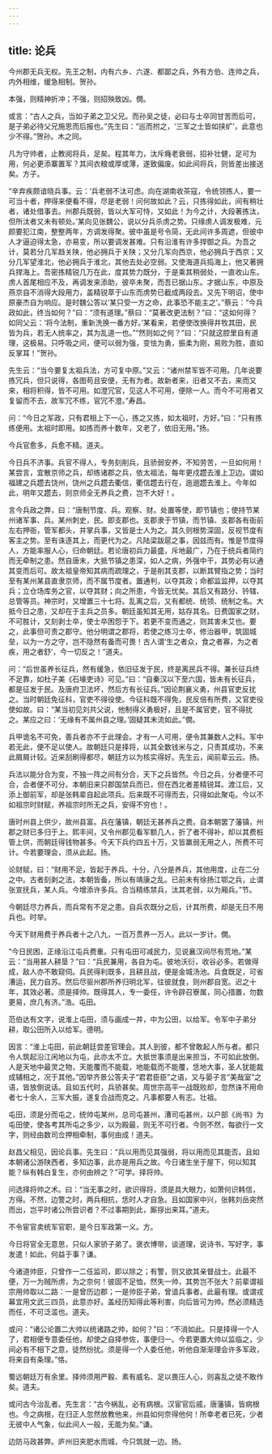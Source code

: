 ```yaml
---
---
---
```

title: 论兵
---







今州郡无兵无权。先王之制，内有六乡、六遂、都鄙之兵，外有方伯、连帅之兵，内外相维，缓急相制。贺孙。

本强，则精神折冲；不强，则招殃致凶。僩。

或言：“古人之兵，当如子弟之卫父兄。而孙吴之徒，必曰与士卒同甘苦而后可，是子弟必待父兄施恩而后报也。”先生曰：“巡而拊之，‘三军之士皆如挟纩’，此意也少不得。”贺孙。木之同。

凡为守帅者，止教阅将兵，足矣。程其年力，汰斥癃老衰弱，招补壮健，足可为用，何必更添寨置军？其间衣粮或厚或薄，遂致偏废。如此间将兵，则皆差出接送矣。方子。

“辛弃疾颇谙晓兵事。云：‘兵老弱不汰可虑。向在湖南收茶寇，令统领拣人，要一可当十者，押得来便看不得，尽是老弱！问何故如此？云，只拣得如此，间有稍壮者，诸处借事去。州郡兵既弱，皆以大军可恃，又如此！为今之计，大段著拣汰，但所汰者又未有顿处。’某向见张魏公，说以分兵杀虏之势。只缘虏人调发极难，元颜要犯江南，整整两年，方调发得聚。彼中虽是号令简，无此间许多周遮，但彼中人才逼迫得太急，亦易变，所以要调发甚难。只有沿淮有许多捍御之兵。为吾之计，莫若分几军趋关陕，他必拥兵于关陕；又分几军向西京，他必拥兵于西京；又分几军望淮北，他必拥兵于淮北，其他去处必空弱。又使海道兵捣海上，他又著拥兵捍海上。吾密拣精锐几万在此，度其势力既分，于是乘其稍弱处，一直收山东。虏人首尾相应不及，再调发来添助，彼卒未聚，而吾已据山东。才据山东，中原及燕京自不消得大段用力，盖精锐萃于山东而虏势已截成两段去。又先下明诏，使中原豪杰自为响应。是时魏公答以‘某只受一方之命，此事恐不能主之’。”蔡云：“今兵政如此，终当如何？”曰：“须有道理。”蔡曰：“莫著改更法制？”曰：“这如何得？如同父云：‘将今法制，重新洗换一番方好。’某看来，若便使改换得井牧其田，民皆为兵，若无人统率之，其为乱道一也。”“然则如之何？”曰：“只就这腔里自有道理，这极易。只呼吸之间，便可以弱为强，变怯为勇，振柔为刚，易败为胜，直如反掌耳！”贺孙。

先生云：“当今要复太祖兵法，方可复中原。”又云：“诸州禁军皆不可用。几年说要拣冗兵，但只说得，各图苟且安便，无有为者。故新者来，旧者又不去，来而又来，相将积得，皆不可用。如澄冗官，见这人不可用，便除一人。而今不可用者又复留而不去，故军冗不练，官冗不澄。”寿昌。

问：“今日之军政，只有君相上下一心，拣之又拣，如太祖时，方好。”曰：“只有拣练便用。太祖时即用。如拣而养十数年，又老了，依旧无用。”扬。

今兵官愈多，兵愈不精。道夫。

今日兵不济事。兵官不得人，专务刻削兵，且骄弱安养，不知劳苦，一旦如何用！某尝言，宜散京师之兵，却练诸郡之兵，依太祖法，每年更戍趱去淮上卫边。谓如福建之兵趱去饶州，饶州之兵趱去衢信，衢信趱去行在，迤逦趱去淮上。今年如此，明年又趱去，则京师全无养兵之费，岂不大好！。

言今兵政之弊，曰：“唐制节度、兵。观察、财。处置等使，即节镇也；使持节某州诸军事、兵。某州刺史，民。即支郡也。支郡隶于节镇，而节镇、支郡各有衙前左右押衙，管军都头，并掌兵事，又皆是士人为之。其久则根势深固，反视节度有客主之势。至有诛逐其上，而更代为之。凡陆梁跋扈之事，因兹而有。惟是节度得人，方能率服人心，归命朝廷。若论唐初兵力最盛，斥地最广，乃在于统兵者简约而无牵制之患。然自唐末，大抵节镇之患深，如人之病，外强中干，其势必有以通其变而后可。故太祖皇帝知其病而疏理之，于是削其支郡，以断其臂指之势；当时至有某州某县直隶京师，而不属节度者。置通判，以夺其政；命都监监押，以夺其兵；立仓场库务之官，以夺其财；向之所患，今皆无忧矣。其后又有路分、钤辖、总管等员。神宗时，又增置三十七将。乱离之后，又有都统、统领、统制之名。大抵今日之患，又却在于主兵之员多。朝廷虽知其无用，姑存其名。日费国家之财，不可胜计，又刻剥士卒，使士卒困怨于下。若更不变而通之，则其害未艾也。要之，此事但可责之郡守。他分明谓之郡将，若使之练习士卒，修治器甲，筑固城垒，以为一方之守，岂不隐然有备而可畏！古人谓‘生之者众，食之者寡，为之者疾，用之者舒’，今一切反之！”道夫。

问：“后世虽养长征兵，然有缓急，依旧征发于民，终是离民兵不得。兼长征兵终不足靠，如杜子美《石壕吏诗》可见。”曰：“自秦汉以下至六国，皆未有长征兵，都是征发于民。及唐府卫法坏，然后方有长征兵。”因论荆襄义勇，州县官吏反扰之。当时朝廷免征科，官吏不得役使。今征科既不得免，民反倍有所费，又官吏役使如故。曰：“某当初见刘共父说，他制得义勇极好，且是不属官吏，官不得扰之。某应之曰：‘无缘有不属州县之理。’固疑其末流如此。”僩。

兵甲诡名不可免，善兵者亦不于此理会。才有一人可用，便令其兼数人之料。军中若无此，便不足以使人。故朝廷只是择将，以其全数钱米与之，只责其成功，不来此屑屑计较。近来刮刷得都尽，朝廷方以为核实得好。先生云，闻前辈云云。扬。

兵法以能分合为变，不独一阵之间有分合，天下之兵皆然。今日之兵，分者便不可合，合者便不可分。本朝旧来只郡国禁兵而已，但在西北者差精锐耳。渡江后，又添上御前军，却是张韩辈自起此项兵。后来既不可得而去，只得如此聚屯。今以不如祖宗时财赋，养祖宗时所无之兵，安得不穷也！。

唐时州县上供少，故州县富。兵在藩镇，朝廷无甚养兵之费。自本朝罢了藩镇，州郡之财已多归于上。熙丰间，又令州郡见看军额几人，折了者不得补，却以其费桩管上供，而朝廷得钱物甚多。今天下兵约四五十万，又皆羸弱无用之人，所费不可计。今若要理会，须从此起。扬。

论财赋，曰：“财用不足，皆起于养兵。十分，八分是养兵，其他用度，止在二分之中。古者刻剥之法，本朝皆备，所以有靖康之乱。已前未有徐扬江鄂之兵，止谓张宣抚兵，某人兵。今增添许多兵。合当精练禁兵，汰其老弱，以为厢兵。”节。

今朝廷尽力养兵，而兵常有不足之患。自兵农既分之后，计其所费，却是无日不用兵也。时举。

今天下财用费于养兵者十之八九，一百万贯养一万人。此以一岁计。僩。

“今日民困，正缘沿江屯兵费重。只有屯田可减民力，见说襄汉间尽有荒地。”某云：“当用甚人耕垦？”曰：“兵民兼用，各自为屯。彼地沃衍，收谷必多。若做得成，敌人亦不敢窥伺。兵民得利既多，且耕且战，便是金城汤池。兵食既足，可省漕运，民力自苏。然后尽驱州郡所养归明北军，往彼就食，则州郡自宽。迟之十年，其效必著。须是择帅。既得其人，专一委任，许令辟召寮属，同心措置，勿数更易，庶几有济。”浩。屯田。

范伯达有文字，说淮上屯田，须与画成一井，中为公田，以给军。令军中子弟分耕，取公田所入以给军。德明。

因言：“淮上屯田，前此朝廷尝差官理会。其人到彼，都不曾敢起人所与者。都只令人筑起沿江闲地以为屯，此亦太不立。大抵世事须是出来担当，不可如此放倒。人是天地中最灵之物，天能覆而不能载，地能载而不能覆，恁地大事，圣人犹能裁成辅相之，况于其他。”因举齐景公答夫子“君君臣臣”之语，又与晏子言“美哉室”之语，皆放倒说话。且如五代时，兵骄甚矣。周世宗高平一战既败却，忽然诛不用命者七十余人，三军大振，遂复合战而克之。凡事都要人有志。壮祖。

屯田，须是分而屯之，统帅屯某州，总司屯甚州，漕司屯甚州，以户部《尚书》为屯田使，使各考其所屯之多少，以为殿最，则无不可行者。今则不然，每欲行一文字，则经由数司佥押相牵制，事何由成！道夫。

赵昌父相见，因论兵事。先生曰：“兵以用而见其强弱，将以用而见其能否。且如本朝诸公游陕西者，多知边事，此亦是用兵之故。今日诸生坐于屋下，何以知其能？纵有韩白复生，亦何由辨之？”可学。择将帅。

问选择将帅之术。曰：“当无事之时，欲识得将，须是具大眼力，如萧何识韩信，方得。不然，边警之时，两兵相抗，恁时人才自急。且如国家中兴，张韩刘岳突然而出，岂平时诸公所尝识者？不过事期到此，厮拶出来耳。”道夫。

不令宦官卖统军官职，是今日军政第一义。方。

今日将官全无意思，只似人家骄子弟了。褒衣博带，谈道理，说诗书，写好字，事发遣！如此，何益于事？谦。

今诸道帅臣，只曾作一二任监司，即以除之；有警，则又欲其亲督战士。此最不便，万一为贼所虏，为之奈何！彼固不足恤，然失一帅，其势岂不张大？前辈谓祖宗用帅取以二路：一是曾历边郡；一是帅臣子弟，曾谙兵事者。此最有理。或谓戎幕宜用文武三四员，此意亦好。盖经历知得此等利害，向后皆可为帅。然必须精选而任，不可泛滥也。道夫。

或问：“诸公论置二大帅以统诸路之帅，如何？”曰：“不消如此。只是择得一个人了，君相便专意委任他，却使之自择参佐，事便归一。今若更置大帅以监临之，少间必有不相下之意，徒然纷扰。须是得一个人委任他，听他自渐渐理会许多军政，将来自有条理。”恪。

蜀远朝廷万有余里。择帅须用严毅、素有威名、足以畏压人心，则喜乱之徒不敢作矣。道夫。

或问古今治乱者。先生言：“古今祸乱，必有病根。汉宦官后戚，唐藩镇，皆病根也。今之病根，在归正人忽然放教他来，州县如何奈得他何！所幸老者已死，少者无彼中人气象，似此间人一般，无能为矣。”谦。

边防马政甚弊。庐州旧夹肥水而城，今只筑就一边。扬。